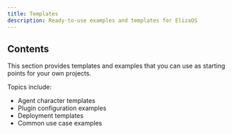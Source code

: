 ```yaml
---
title: Templates
description: Ready-to-use examples and templates for ElizaOS
---
```


## Contents

This section provides templates and examples that you can use as starting points for your own
projects.

Topics include:

- Agent character templates
- Plugin configuration examples
- Deployment templates
- Common use case examples
